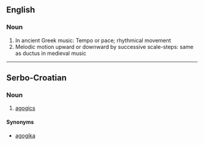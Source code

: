==English==

===Noun===
{{en-noun}}

# In ancient Greek music: Tempo or pace; rhythmical movement
# Melodic motion upward or downward by successive scale-steps: same as ductus in medieval music

----

==Serbo-Croatian==

===Noun===
{{hr-noun|f}}

# [[agogics]]

====Synonyms====
* [[agogika#Serbo-Croatian|agogika]]